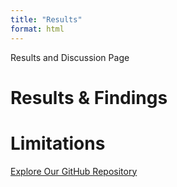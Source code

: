 ```yaml
---
title: "Results"
format: html
---
```


Results and Discussion Page



# Results & Findings


# Limitations



[Explore Our GitHub Repository](https://github.com/je-rnic/SMT201-GIS-Group3)  
